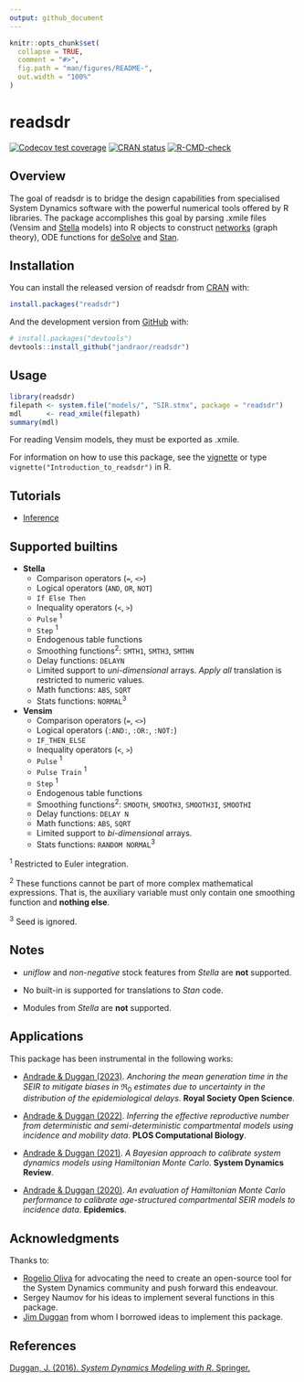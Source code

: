 ```yaml
---
output: github_document
---
```


<!-- README.md is generated from README.Rmd. Please edit that file -->

```r
knitr::opts_chunk$set(
  collapse = TRUE,
  comment = "#>",
  fig.path = "man/figures/README-",
  out.width = "100%"
)
```
# readsdr

<!-- badges: start -->
[![Codecov test
coverage](https://codecov.io/gh/jandraor/readsdr/branch/master/graph/badge.svg)](https://codecov.io/gh/jandraor/readsdr?branch=master)
[![CRAN status](https://www.r-pkg.org/badges/version/readsdr)](https://CRAN.R-project.org/package=readsdr)
[![R-CMD-check](https://github.com/jandraor/readsdr/actions/workflows/R-CMD-check.yaml/badge.svg)](https://github.com/jandraor/readsdr/actions/workflows/R-CMD-check.yaml)
<!-- badges: end -->

## Overview

The goal of readsdr is to bridge the design capabilities from specialised
System Dynamics software with the powerful numerical tools offered by R 
libraries. The package accomplishes this goal by parsing .xmile files 
(Vensim and [Stella](https://www.iseesystems.com/) models) into R objects to
construct [networks](https://igraph.org) (graph theory), ODE functions for 
[deSolve](http://desolve.r-forge.r-project.org/) and 
[Stan](https://mc-stan.org/).

## Installation

You can install the released version of readsdr from [CRAN](https://CRAN.R-project.org) with:

``` r
install.packages("readsdr")
```

And the development version from [GitHub](https://github.com/) with:


``` r
# install.packages("devtools")
devtools::install_github("jandraor/readsdr")
```

## Usage

```r
library(readsdr)
filepath <- system.file("models/", "SIR.stmx", package = "readsdr")
mdl      <- read_xmile(filepath) 
summary(mdl)
```

For reading Vensim models, they must be exported as .xmile. 

For information on how to use this package, see the [vignette](https://CRAN.R-project.org/package=readsdr/vignettes/Introduction_to_readsdr.html)
or type `vignette("Introduction_to_readsdr")` in R.

## Tutorials

* [Inference](https://jandraor.github.io/tutorials/Inference.html)

## Supported builtins

* **Stella**
    + Comparison operators (`=`, `<>`)
    + Logical operators (`AND`, `OR`, `NOT`) 
    + `If Else Then`
    + Inequality operators (`<`, `>`)
    + `Pulse` ^1^
    + `Step` ^1^
    + Endogenous table functions
    + Smoothing functions^2^: `SMTH1`, `SMTH3`, `SMTHN`
    + Delay functions: `DELAYN`
    + Limited support to *uni-dimensional* arrays. *Apply all* translation is restricted to numeric values.
    + Math functions: `ABS`, `SQRT`
    + Stats functions: `NORMAL`^3^
* **Vensim**
    + Comparison operators (`=`, `<>`)
    + Logical operators (`:AND:`, `:OR:`, `:NOT:`) 
    + `IF_THEN_ELSE`
    + Inequality operators (`<`, `>`) 
    + `Pulse` ^1^
    + `Pulse Train` ^1^
    + `Step` ^1^
    + Endogenous table functions
    + Smoothing functions^2^: `SMOOTH`, `SMOOTH3`, `SMOOTH3I`, `SMOOTHI` 
    + Delay functions: `DELAY N`
    + Math functions: `ABS`, `SQRT` 
    + Limited support to *bi-dimensional* arrays.
    + Stats functions: `RANDOM NORMAL`^3^
    
^1^ Restricted to Euler integration.

^2^ These functions cannot be part of more complex mathematical expressions. That is, the auxiliary variable must only contain one smoothing function and **nothing else**.

^3^ Seed is ignored.

## Notes

* *uniflow* and *non-negative* stock features from _Stella_ are **not** supported.

* No built-in is supported for translations to _Stan_ code.

* Modules from _Stella_ are **not** supported.


## Applications

This package has been instrumental in the following works:

* [Andrade & Duggan (2023)](https://doi.org/10.1098/rsos.230515). _Anchoring the mean generation time in the SEIR to mitigate biases in_ $\Re_0$ _estimates due to uncertainty in the distribution of the epidemiological delays_. **Royal Society Open Science**.

* [Andrade & Duggan (2022)](https://doi.org/10.1371/journal.pcbi.1010206). _Inferring the effective reproductive number from deterministic and semi-deterministic compartmental models using incidence and mobility data_. **PLOS Computational Biology**.

* [Andrade & Duggan (2021)](https://doi.org/10.1002/sdr.1693). _A Bayesian approach to calibrate system dynamics models using Hamiltonian Monte Carlo_. **System Dynamics Review**.

* [Andrade & Duggan (2020)](https://doi.org/10.1016/j.epidem.2020.100415). _An evaluation of Hamiltonian Monte Carlo performance to calibrate age-structured compartmental SEIR models to incidence data_. **Epidemics**.





## Acknowledgments

Thanks to:

* [Rogelio Oliva](http://people.tamu.edu/~roliva/) for advocating the need to
  create an open-source tool for the System Dynamics community and push forward 
  this endeavour.
* Sergey Naumov for his ideas to implement several functions in this package.
* [Jim Duggan](http://www.nuigalway.ie/our-research/people/engineering-and-informatics/jamesduggan/) 
  from whom I borrowed ideas to implement this package.

## References

[Duggan, J. (2016). *System Dynamics Modeling with R*. Springer.](https://www.springer.com/us/book/9783319340418)


